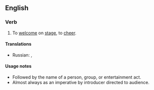 ==English==

===Verb===
{{head|en|verb|head=to [[give]] [[it]] [[up]]}} 

# {{context|usually|with for}} To [[welcome]] on [[stage]], to [[cheer]].
====Translations====
{{trans-top|to welcome on stage}}
* Russian: {{t-|ru|встречайте|tr=vstrečájte|sc=Cyrl}}, {{t-|ru|поприветствуйте|tr=poprivétstvujte|sc=Cyrl}}
{{trans-mid}}
{{trans-bottom}}

====Usage notes====
* Followed by the name of a person, group, or entertainment act.
* Almost always as an imperative by introducer directed to audience.